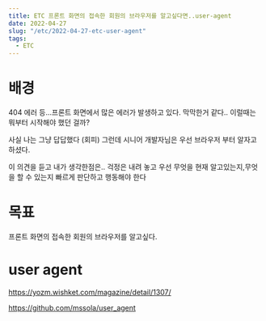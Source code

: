 ```yaml
---
title: ETC 프론트 화면의 접속한 회원의 브라우저를 알고싶다면..user-agent
date: 2022-04-27
slug: "/etc/2022-04-27-etc-user-agent"
tags:
  - ETC
---
```


# 배경

404 에러 등...프론트 화면에서 많은 에러가 발생하고 있다.
막막한거 같다..
이럴때는 뭐부터 시작해야 했던 걸까?

사실 나는  그냥 답답했다 (회피)
그런데 시니어 개발자님은 우선 브라우저 부터 알자고 하셨다.

이 의견을 듣고 내가 생각한점은..
걱정은 내려 놓고 우선 무엇을 현재 알고있는지,무엇을 할 수 있는지 빠르게 판단하고 행동해야 한다

# 목표
프론트 화면의 접속한 회원의 브라우저를 알고싶다.

# user agent
https://yozm.wishket.com/magazine/detail/1307/

https://github.com/mssola/user_agent
